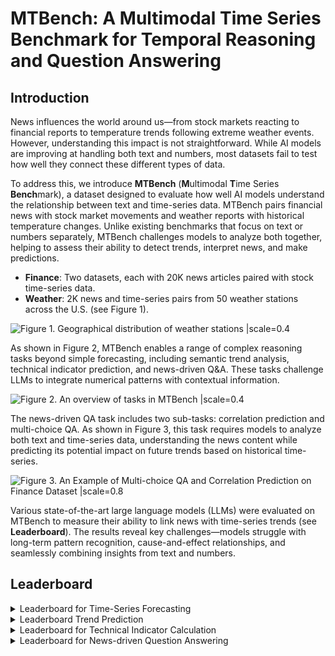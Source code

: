 

# MTBench: A Multimodal Time Series Benchmark for Temporal Reasoning and Question Answering

<Authors
  authors="Jialin Chen, Yale University; Aosong Feng, Yale University; Ziyu Zhao, McGill University; Juan Garza, University of Texas Rio Grande Valley; Gaukhar Nurbek, University of Texas Rio Grande Valley, Cheng Qin, Yale University; Ali Maatouk, Yale University; Leandros Tassiulas, Yale University; Yifeng Gao, University of Texas Rio Grande Valley; Rex Ying, Yale University"
/>

<Badges
  venue=""
  github="https://github.com/Graph-and-Geometric-Learning/MTBench"
  arxiv="https://arxiv.org/abs/2503.16858"
  pdf="https://arxiv.org/pdf/2503.16858"
/>


## Introduction

News influences the world around us—from stock markets reacting to financial reports to temperature trends following extreme weather events. However, understanding this impact is not straightforward. While AI models are improving at handling both text and numbers, most datasets fail to test how well they connect these different types of data.

To address this, we introduce  **MTBench** (**M**ultimodal **T**ime Series **Bench**mark), a dataset designed to evaluate how well AI models understand the relationship between text and time-series data. MTBench pairs financial news with stock market movements and weather reports with historical temperature changes. Unlike existing benchmarks that focus on text or numbers separately, MTBench challenges models to analyze both together, helping to assess their ability to detect trends, interpret news, and make predictions.

- **Finance**: Two datasets, each with 20K news articles paired with stock time-series data.
- **Weather**: 2K news and time-series pairs from 50 weather stations across the U.S. (see Figure 1).

![Figure 1. Geographical distribution of weather stations |scale=0.4](./assets/map.png)

As shown in Figure 2, MTBench enables a range of complex reasoning tasks beyond simple forecasting, including semantic trend analysis, technical indicator prediction, and news-driven Q&A. These tasks challenge LLMs to integrate numerical patterns with contextual information.

![Figure 2. An overview of tasks in MTBench |scale=0.4](./assets/diagram.png)

The news-driven QA task includes two sub-tasks: correlation prediction and multi-choice QA. As shown in Figure 3, this task requires models to analyze both text and time-series data, understanding the news content while predicting its potential impact on future trends based on historical time-series.

![Figure 3. An Example of Multi-choice QA and Correlation Prediction on Finance Dataset |scale=0.8](./assets/QA_sample.png)

Various state-of-the-art large language models (LLMs) were evaluated on MTBench to measure their ability to link news with time-series trends (see **Leaderboard**). The results reveal key challenges—models struggle with long-term pattern recognition, cause-and-effect relationships, and seamlessly combining insights from text and numbers.

## Leaderboard

<Table/>

<details>
<summary>Leaderboard for Time-Series Forecasting</summary>
<Table1/>
</details>

<details>
<summary>Leaderboard Trend Prediction</summary>
<Table2/>
</details>

<details>
<summary>Leaderboard for Technical Indicator Calculation</summary>
<Table3/>
</details>

<details>
<summary>Leaderboard for News-driven Question Answering</summary>
<Table4/>
</details>